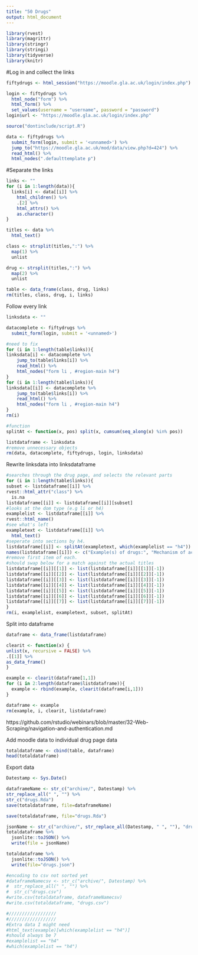```yaml
---
title: "50 Drugs"
output: html_document
---
```


```r
library(rvest)
library(magrittr)
library(stringr)
library(stringi)
library(tidyverse)
library(knitr)
```

#Log in and collect the links
```r
fiftydrugs <- html_session("https://moodle.gla.ac.uk/login/index.php")
```

```r
login <- fiftydrugs %>% 
  html_node("form") %>% 
  html_form() %>%
  set_values(username = "username", password = "password") 
login$url <- "https://moodle.gla.ac.uk/login/index.php"
```

```r
source("dontinclude/script.R")
```

```r
data <- fiftydrugs %>% 
  submit_form(login, submit = '<unnamed>') %>%
  jump_to("https://moodle.gla.ac.uk/mod/data/view.php?d=424") %>%
  read_html() %>%
  html_nodes(".defaulttemplate p")
```

#Separate the links
```r
links <- ""
for (i in 1:length(data)){
  links[i] <- data[[i]] %>%
    html_children() %>%
    .[2] %>%
    html_attrs() %>%
    as.character()
}

titles <- data %>%
  html_text()

class <- strsplit(titles,":") %>%
  map(1) %>%
  unlist

drug <- strsplit(titles,":") %>%
  map(2) %>%
  unlist

table <- data_frame(class, drug, links)
rm(titles, class, drug, i, links)
```

Follow every link
```r
linksdata <- ""

datacomplete <- fiftydrugs %>% 
  submit_form(login, submit = '<unnamed>')

#need to fix
for (i in 1:length(table$links)){
linksdata[i] <- datacomplete %>%
    jump_to(table$links[i]) %>%
    read_html() %>%
    html_nodes("form li , #region-main h4")
}
for (i in 1:length(table$links)){
linksdata[[i]] <- datacomplete %>%
    jump_to(table$links[i]) %>%
    read_html() %>%
    html_nodes("form li , #region-main h4")
}
rm(i)
```

```r
#function
splitAt <- function(x, pos) split(x, cumsum(seq_along(x) %in% pos))
```

```r
listdataframe <- linksdata
#remove unnecessary objects
rm(data, datacomplete, fiftydrugs, login, linksdata)
```

Rewrite linksdata into linksdataframe
```r
#searches through the drug page, and selects the relevant parts
for (i in 1:length(table$links)){
subset <- listdataframe[[i]] %>%
rvest::html_attr("class") %>%
  is.na
listdataframe[[i]] <- listdataframe[[i]][subset] 
#looks at the dom type (e.g li or h4)
examplelist <- listdataframe[[i]] %>%
rvest::html_name()
#see what's left
exampletext <- listdataframe[[i]] %>%
  html_text()
#seperate into sections by h4.
listdataframe[[i]] <- splitAt(exampletext, which(examplelist == "h4"))
names(listdataframe[[i]]) <- c("Example(s) of drugs:", "Mechanism of action:", "Indication(s):", "Side effects:", "Important pharmacokinetics / pharmacodynamics:", "Patient information:", "Other information:")
#remove first item of each.
#should swap below for a match against the actual titles
listdataframe[[i]][[1]] <- list(listdataframe[[i]][[1]][-1])
listdataframe[[i]][[2]] <- list(listdataframe[[i]][[2]][-1])
listdataframe[[i]][[3]] <- list(listdataframe[[i]][[3]][-1])
listdataframe[[i]][[4]] <- list(listdataframe[[i]][[4]][-1])
listdataframe[[i]][[5]] <- list(listdataframe[[i]][[5]][-1])
listdataframe[[i]][[6]] <- list(listdataframe[[i]][[6]][-1])
listdataframe[[i]][[7]] <- list(listdataframe[[i]][[7]][-1])
}
rm(i, examplelist, exampletext, subset, splitAt)
```

Split into dataframe
```r
dataframe <- data_frame(listdataframe)

clearit <- function(x) {
unlist(x, recursive = FALSE) %>%
.[[1]] %>%
as_data_frame()
}

example <- clearit(dataframe[1,1])
for (i in 2:length(dataframe$listdataframe)){
  example <- rbind(example, clearit(dataframe[i,1]))
}

dataframe <- example
rm(example, i, clearit, listdataframe)
```

https://github.com/rstudio/webinars/blob/master/32-Web-Scraping/navigation-and-authentication.md

Add moodle data to individual drug page data
```r
totaldataframe <- cbind(table, dataframe)
head(totaldataframe)
```

Export data
```r
Datestamp <- Sys.Date()

dataframeName <- str_c("archive/", Datestamp) %>%
str_replace_all(" ", "") %>%
str_c("drugs.Rda")
save(totaldataframe, file=dataframeName)

save(totaldataframe, file="drugs.Rda")

jsonName <- str_c("archive/", str_replace_all(Datestamp, " ", ""), "drugs.json")
totaldataframe %>%
  jsonlite::toJSON() %>%
  write(file = jsonName)

totaldataframe %>%
  jsonlite::toJSON() %>%
  write(file="drugs.json")
```

```r
#encoding to csv not sorted yet
#dataframeNamecsv <- str_c("archive/", Datestamp) %>%
#  str_replace_all(" ", "") %>%
#  str_c("drugs.csv")
#write.csv(totaldataframe, dataframeNamecsv)
#write.csv(totaldataframe, "drugs.csv")

#//////////////////
#//////////////////
#Extra data I might need
#html_text(example)[which(examplelist == "h4")]
#should always be 7
#examplelist == "h4"
#which(examplelist == "h4")
```
